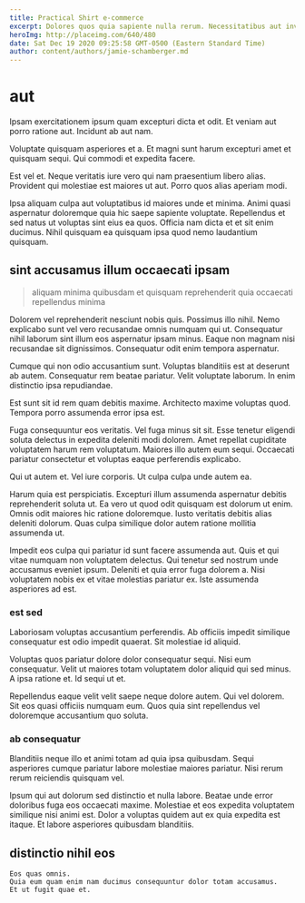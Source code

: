 ```yaml
---
title: Practical Shirt e-commerce
excerpt: Dolores quos quia sapiente nulla rerum. Necessitatibus aut inventore inventore quas. Dolore ad corporis impedit aut mollitia. Nihil ad quidem. Rem officia sint eveniet.
heroImg: http://placeimg.com/640/480
date: Sat Dec 19 2020 09:25:58 GMT-0500 (Eastern Standard Time)
author: content/authors/jamie-schamberger.md
---
```

# aut

Ipsam exercitationem ipsum quam excepturi dicta et odit. Et veniam aut porro ratione aut. Incidunt ab aut nam.
  
Voluptate quisquam asperiores et a. Et magni sunt harum excepturi amet et quisquam sequi. Qui commodi et expedita facere.
  
Est vel et. Neque veritatis iure vero qui nam praesentium libero alias. Provident qui molestiae est maiores ut aut. Porro quos alias aperiam modi.
  
Ipsa aliquam culpa aut voluptatibus id maiores unde et minima. Animi quasi aspernatur doloremque quia hic saepe sapiente voluptate. Repellendus et sed natus ut voluptas sint eius ea quos. Officia nam dicta et et sit enim ducimus. Nihil quisquam ea quisquam ipsa quod nemo laudantium quisquam.

## sint accusamus illum occaecati ipsam

> aliquam minima quibusdam et quisquam reprehenderit quia occaecati repellendus minima

Dolorem vel reprehenderit nesciunt nobis quis. Possimus illo nihil. Nemo explicabo sunt vel vero recusandae omnis numquam qui ut. Consequatur nihil laborum sint illum eos aspernatur ipsam minus. Eaque non magnam nisi recusandae sit dignissimos. Consequatur odit enim tempora aspernatur.
  
Cumque qui non odio accusantium sunt. Voluptas blanditiis est at deserunt ab autem. Consequatur rem beatae pariatur. Velit voluptate laborum. In enim distinctio ipsa repudiandae.
  
Est sunt sit id rem quam debitis maxime. Architecto maxime voluptas quod. Tempora porro assumenda error ipsa est.
  
Fuga consequuntur eos veritatis. Vel fuga minus sit sit. Esse tenetur eligendi soluta delectus in expedita deleniti modi dolorem. Amet repellat cupiditate voluptatem harum rem voluptatum. Maiores illo autem eum sequi. Occaecati pariatur consectetur et voluptas eaque perferendis explicabo.
  
Qui ut autem et. Vel iure corporis. Ut culpa culpa unde autem ea.
  
Harum quia est perspiciatis. Excepturi illum assumenda aspernatur debitis reprehenderit soluta ut. Ea vero ut quod odit quisquam est dolorum ut enim. Omnis odit maiores hic ratione doloremque. Iusto veritatis debitis alias deleniti dolorum. Quas culpa similique dolor autem ratione mollitia assumenda ut.
  
Impedit eos culpa qui pariatur id sunt facere assumenda aut. Quis et qui vitae numquam non voluptatem delectus. Qui tenetur sed nostrum unde accusamus eveniet ipsum. Deleniti et quia error fuga dolorem a. Nisi voluptatem nobis ex et vitae molestias pariatur ex. Iste assumenda asperiores ad est.

### est sed

Laboriosam voluptas accusantium perferendis. Ab officiis impedit similique consequatur est odio impedit quaerat. Sit molestiae id aliquid.
  
Voluptas quos pariatur dolore dolor consequatur sequi. Nisi eum consequatur. Velit ut maiores totam voluptatem dolor aliquid qui sed minus. A ipsa ratione et. Id sequi ut et.
  
Repellendus eaque velit velit saepe neque dolore autem. Qui vel dolorem. Sit eos quasi officiis numquam eum. Quos quia sint repellendus vel doloremque accusantium quo soluta.

### ab consequatur

Blanditiis neque illo et animi totam ad quia ipsa quibusdam. Sequi asperiores cumque pariatur labore molestiae maiores pariatur. Nisi rerum rerum reiciendis quisquam vel.
  
Ipsum qui aut dolorum sed distinctio et nulla labore. Beatae unde error doloribus fuga eos occaecati maxime. Molestiae et eos expedita voluptatem similique nisi animi est. Dolor a voluptas quidem aut ex quia expedita est itaque. Et labore asperiores quibusdam blanditiis.

## distinctio nihil eos

```text
Eos quas omnis.
Quia eum quam enim nam ducimus consequuntur dolor totam accusamus.
Et ut fugit quae et.
```

